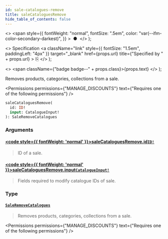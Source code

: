 ```yaml
---
id: sale-catalogues-remove
title: saleCataloguesRemove
hide_table_of_contents: false
---
```


  <>
    <span
      style={{
        fontWeight: "normal",
        fontSize: ".5em",
        color: "var(--ifm-color-secondary-darkest)",
      }}
    >
      &nbsp;●&nbsp;
    </span>
  </>
);

  <>
    Specification
    <a
      className="link"
      style={{ fontSize: "1.5em", paddingLeft: "4px" }}
      target="\_blank"
      href={props.url}
      title={"Specified by " + props.url}
    >
      ⎘
    </a>
  </>
);

  <>
    <span className={"badge badge--" + props.class}>{props.text}</span>
  </>
);

Removes products, categories, collections from a sale.

<Permissions
  permissions={"MANAGE_DISCOUNTS"}
  text={"Requires one of the following permissions"}
/>

```graphql
saleCataloguesRemove(
  id: ID!
  input: CatalogueInput!
): SaleRemoveCatalogues
```

### Arguments

#### [<code style={{ fontWeight: 'normal' }}>saleCataloguesRemove.<b>id</b></code>](#)<Bullet />[`ID!`](../../../api-reference/miscellaneous/scalars/id) <Badge class="secondary" text="non-null"/> <Badge class="secondary" text="scalar"/> <Badge class="secondary" text="miscellaneous"/>

> ID of a sale.

#### [<code style={{ fontWeight: 'normal' }}>saleCataloguesRemove.<b>input</b></code>](#)<Bullet />[`CatalogueInput!`](../../../api-reference/discounts/inputs/catalogue-input) <Badge class="secondary" text="non-null"/> <Badge class="secondary" text="input"/> <Badge class="secondary" text="discounts"/>

> Fields required to modify catalogue IDs of sale.

### Type

#### [`SaleRemoveCatalogues`](../../../api-reference/discounts/objects/sale-remove-catalogues) <Badge class="secondary" text="object"/> <Badge class="secondary" text="discounts"/>

> Removes products, categories, collections from a sale.

<Permissions
  permissions={"MANAGE_DISCOUNTS"}
  text={"Requires one of the following permissions"}
/>

>

